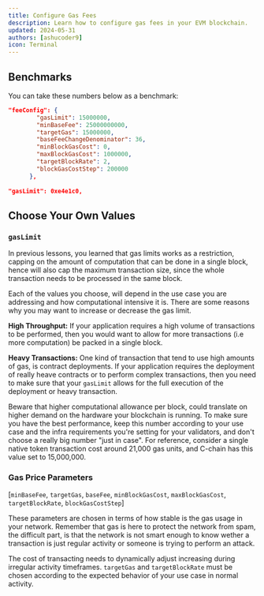 ```yaml
---
title: Configure Gas Fees
description: Learn how to configure gas fees in your EVM blockchain.
updated: 2024-05-31
authors: [ashucoder9]
icon: Terminal
---
```


## Benchmarks

You can take these numbers below as a benchmark:

```json
"feeConfig": {
        "gasLimit": 15000000,
        "minBaseFee": 25000000000,
        "targetGas": 15000000,
        "baseFeeChangeDenominator": 36,
        "minBlockGasCost": 0,
        "maxBlockGasCost": 1000000,
        "targetBlockRate": 2,
        "blockGasCostStep": 200000
      },
        
"gasLimit": 0xe4e1c0,
```

## Choose Your Own Values

### `gasLimit`

In previous lessons, you learned that gas limits works as a restriction, capping on the amount of computation that can be done in a single block, hence will also cap the maximum transaction size, since the whole transaction needs to be processed in the same block.

Each of the values you choose, will depend in the use case you are addressing and how computational intensive it is. There are some reasons why you may want to increase or decrease the gas limit. 

**High Throughput:** If your application requires a high volume of transactions to be performed, then you would want to allow for more transactions (i.e more computation) be packed in a single block. 

**Heavy Transactions:** One kind of transaction that tend to use high amounts of gas, is contract deployments. If your application requires the deployment of really heave contracts or to perform complex transactions, then you need to make sure that your `gasLimit` allows for the full execution of the deployment or heavy transaction.

Beware that higher computational allowance per block, could translate on higher demand on the hardware your blockchain is running. To make sure you have the best performance, keep this number according to your use case and the infra requirements you're setting for your validators, and don't choose a really big number "just in case". For reference, consider a single native token transaction cost around 21,000 gas units, and C-chain has this value set to 15,000,000.

### Gas Price Parameters

[`minBaseFee`, `targetGas`, `baseFee`, `minBlockGasCost`, `maxBlockGasCost`, `targetBlockRate`, `blockGasCostStep`]

These parameters are chosen in terms of how stable is the gas usage in your network. Remember that gas is here to protect the network from spam, the difficult part, is that the network is not smart enough to know wether a transaction is just regular activity or someone is trying to perform an attack.

The cost of transacting needs to dynamically adjust increasing during irregular activity timeframes. `targetGas` and `targetBlockRate` must be chosen according to the expected behavior of your use case in normal activity. 